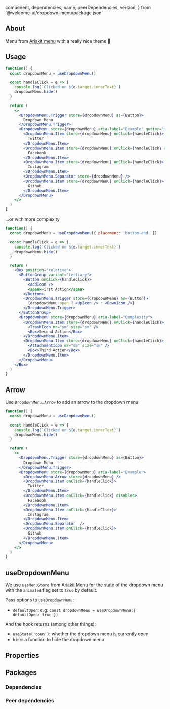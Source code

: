 
  component,
  dependencies,
  name,
  peerDependencies,
  version,
} from '@welcome-ui/dropdown-menu/package.json'

<showcase
  version={version}
  name={name}
  component={component}
  description="Allows user to select between multiple actions."
/>

## About

Menu from [Ariakit menu](https://ariakit.org/components/menu) with a really nice theme 👀

## Usage

```jsx
function() {
  const dropdownMenu = useDropdownMenu()

  const handleClick = e => {
    console.log(`Clicked on ${e.target.innerText}`)
    dropdownMenu.hide()
  }

  return (
    <>
      <DropdownMenu.Trigger store={dropdownMenu} as={Button}>
        Dropdown Menu
      </DropdownMenu.Trigger>
      <DropdownMenu store={dropdownMenu} aria-label="Example" gutter="md">
        <DropdownMenu.Item store={dropdownMenu} onClick={handleClick}>
          Twitter
        </DropdownMenu.Item>
        <DropdownMenu.Item store={dropdownMenu} onClick={handleClick} disabled>
          Facebook
        </DropdownMenu.Item>
        <DropdownMenu.Item store={dropdownMenu} onClick={handleClick}>
          Instagram
        </DropdownMenu.Item>
        <DropdownMenu.Separator store={dropdownMenu} />
        <DropdownMenu.Item store={dropdownMenu} onClick={handleClick}>
          Github
        </DropdownMenu.Item>
      </DropdownMenu>
    </>
  )
}
```

...or with more complexity

```jsx
function() {
  const dropdownMenu = useDropdownMenu({ placement: 'bottom-end' })

  const handleClick = e => {
    console.log(`Clicked on ${e.target.innerText}`)
    dropdownMenu.hide()
  }

  return (
    <Box position="relative">
      <ButtonGroup variant="tertiary">
        <Button onClick={handleClick}>
          <AddIcon />
          <span>First Action</span>
        </Button>
        <DropdownMenu.Trigger store={dropdownMenu} as={Button}>
          {dropdownMenu.open ? <UpIcon /> : <DownIcon />}
        </DropdownMenu.Trigger>
      </ButtonGroup>
      <DropdownMenu store={dropdownMenu} aria-label="Complexity">
        <DropdownMenu.Item store={dropdownMenu} onClick={handleClick}>
          <TrashIcon mr="sm" size="sm" />
          <Box>Second Action</Box>
        </DropdownMenu.Item>
        <DropdownMenu.Item store={dropdownMenu} onClick={handleClick}>
          <AttachmentIcon mr="sm" size="sm" />
          <Box>Third Action</Box>
        </DropdownMenu.Item>
      </DropdownMenu>
    </Box>
  )
}
```

## Arrow

Use `DropdownMenu.Arrow` to add an arrow to the dropdown menu

```jsx
function() {
  const dropdownMenu = useDropdownMenu()

  const handleClick = e => {
    console.log(`Clicked on ${e.target.innerText}`)
    dropdownMenu.hide()
  }

  return (
    <>
      <DropdownMenu.Trigger store={dropdownMenu} as={Button}>
        Dropdown Menu
      </DropdownMenu.Trigger>
      <DropdownMenu store={dropdownMenu} aria-label="Example">
        <DropdownMenu.Arrow store={dropdownMenu} />
        <DropdownMenu.Item onClick={handleClick}>
          Twitter
        </DropdownMenu.Item>
        <DropdownMenu.Item onClick={handleClick} disabled>
          Facebook
        </DropdownMenu.Item>
        <DropdownMenu.Item onClick={handleClick}>
          Instagram
        </DropdownMenu.Item>
        <DropdownMenu.Separator  />
        <DropdownMenu.Item onClick={handleClick}>
          Github
        </DropdownMenu.Item>
      </DropdownMenu>
    </>
  )
}
```

## useDropdownMenu

We use `useMenuStore` from [Ariakit Menu](https://ariakit.org/reference/use-menu-store) for the state of the dropdown menu with the `animated` flag set to `true` by default.

Pass options to `useDropdownMenu`:

- `defaultOpen`: e.g. `const dropdownMenu = useDropdownMenu({ defaultOpen: true })`

And the hook returns (among other things):

- `useState('open')`: whether the dropdown menu is currently open
- `hide`: a function to hide the dropdown menu

## Properties

<props propTypes={props.propTypes.DropdownMenu} />

## Packages

### Dependencies

<dependencies dependencies={dependencies} />

### Peer dependencies

<dependencies dependencies={peerDependencies} />

<pagination />
